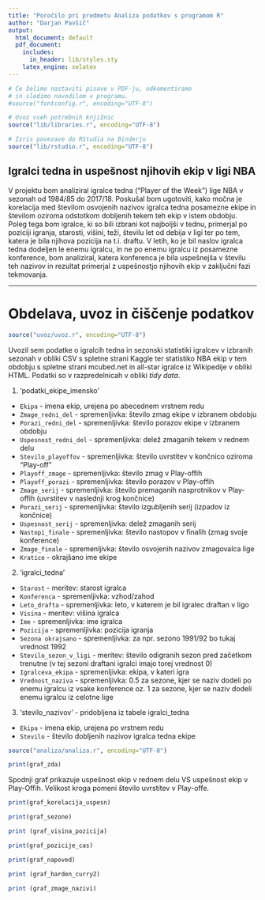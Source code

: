 ```yaml
---
title: "Poročilo pri predmetu Analiza podatkov s programom R"
author: "Darjan Pavšič"
output:
  html_document: default
  pdf_document:
    includes:
      in_header: lib/styles.sty
    latex_engine: xelatex
---
```


```r
# Če želimo nastaviti pisave v PDF-ju, odkomentiramo
# in sledimo navodilom v programu.
#source("fontconfig.r", encoding="UTF-8")

# Uvoz vseh potrebnih knjižnic
source("lib/libraries.r", encoding="UTF-8")
```

```r
# Izris povezave do RStudia na Binderju
source("lib/rstudio.r", encoding="UTF-8")
```

## Igralci tedna in uspešnost njihovih ekip v ligi NBA

V projektu bom analiziral igralce tedna ("Player of the Week") lige NBA v sezonah od 1984/85 do 2017/18. Poskušal bom ugotoviti, kako močna je korelacija med številom osvojenih nazivov igralca tedna posamezne ekipe in številom oziroma odstotkom dobljenih tekem teh ekip v istem obdobju. Poleg tega bom igralce, ki so bili izbrani kot najboljši v tednu, primerjal po poziciji igranja, starosti, višini, teži, številu let od debija v ligi ter po tem, katera je bila njihova pozicija na t.i. draftu. V letih, ko je bil naslov igralca tedna dodeljen le enemu igralcu, in ne po enemu igralcu iz posamezne konference, bom analiziral, katera konferenca je bila uspešnejša v številu teh nazivov in rezultat primerjal z uspešnostjo njihovih ekip v zaključni fazi tekmovanja.

***

# Obdelava, uvoz in čiščenje podatkov

```r
source("uvoz/uvoz.r", encoding="UTF-8")
```

Uvozil sem podatke o igralcih tedna in sezonski statistiki igralcev v izbranih sezonah v obliki CSV s spletne strani Kaggle ter statistiko NBA ekip v tem obdobju s spletne strani mcubed.net in all-star igralce iz Wikipedije v obliki HTML. Podatki so v razpredelnicah v obliki *tidy data*.


1. 'podatki_ekipe_imensko'

  - `Ekipa` - imena ekip, urejena po abecednem vrstnem redu
  - `Zmage_redni_del` - spremenljivka: število zmag ekipe v izbranem obdobju
  - `Porazi_redni_del` - spremenljivka: število porazov ekipe v izbranem obdobju
  - `Uspesnost_redni_del` - spremenljivka: delež zmaganih tekem v rednem delu
  - `Stevilo_playoffov` - spremenljivka: število uvrstitev v končnico oziroma "Play-off"
  - `Playoff_zmage` - spremenljivka: število zmag v Play-offih
  - `Playoff_porazi` - spremenljivka: število porazov v Play-offih
  - `Zmage_serij` - spremenljivka: število premaganih nasprotnikov v Play-offih (uvrstitev v naslednji krog končnice)
  - `Porazi_serij` - spremenljivka: število izgubljenih serij (izpadov iz končnice)
  - `Uspesnost_serij` - spremenljivka: delež zmaganih serij
  - `Nastopi_finale` - spremenljivka: število nastopov v finalih (zmag svoje konference)
  - `Zmage_finale` - spremenljivka: število osvojenih nazivov zmagovalca lige
  - `Kratice` - okrajšano ime ekipe
  

2. 'igralci_tedna'

  - `Starost` - meritev: starost igralca
  - `Konferenca` - spremenljivka: vzhod/zahod
  - `Leto_drafta` - spremenljivka: leto, v katerem je bil igralec draftan v ligo
  - `Visina` - meritev: višina igralca
  - `Ime` - spremenljivka: ime igralca
  - `Pozicija` - spremenljivka: pozicija igranja
  - `Sezona okrajsano` - spremenljivka: za npr. sezono 1991/92 bo tukaj vrednost 1992
  - `Stevilo_sezon_v_ligi` - meritev: število odigranih sezon pred začetkom trenutne (v tej sezoni draftani igralci imajo torej vrednost 0)
  - `Igralceva_ekipa` - spremenljivka: ekipa, v kateri igra
  - `Vrednost_naziva` - spremenljivka: 0.5 za sezone, kjer se naziv dodeli po enemu igralcu iz vsake konference oz. 1 za sezone, kjer se naziv dodeli enemu igralcu iz celotne lige


3. 'stevilo_nazivov' - pridobljena iz tabele igralci_tedna

  - `Ekipa` - imena ekip, urejena po vrstnem redu
  - `Stevilo` - število dobljenih nazivov igralca tedna ekipe
  




```r
source("analiza/analiza.r", encoding="UTF-8")
```






```r
print(graf_zda)

```




Spodnji graf prikazuje uspešnost ekip v rednem delu VS uspešnost ekip v Play-Offih. Velikost kroga pomeni število uvrstitev v Play-offe.

```r
print(graf_korelacija_uspesn)

```





```r
print(graf_sezone)

```






```r
print (graf_visina_pozicija)

```




```r
print(graf_pozicije_cas)

```


```r
print(graf_napoved)

```




```r
print (graf_harden_curry2)

```



```r
print (graf_zmage_nazivi)

```


 

